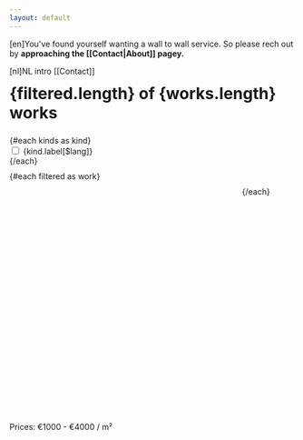 ```yaml
---
layout: default
---
```

<script>

    console.log('loading gallery')

    let kinds = [
        {
            key: 'illustration',
            label: { en: 'Illustrations', nl: 'Illustraties' },
            checked: true,
        },
        {
            key: 'mural',
            label: { en: 'Murals', nl: 'Muurschilderingen' },
            checked: true,
        },
        {
            key: 'painting',
            label: { en: 'Paintings', nl: 'Schilderijen' },
            checked: true,
        },
    ]

    let works = loadWorks($lang)

    $: bykey = keyBy(kinds, 'key')
    $: filtered = works.filter(w => bykey[w.kind || 'mural'].checked)
    
    $: console.log('kinds', kinds, filtered)
</script>

<style>
    section {
        display: flex;
        flex-wrap: wrap;
        gap: 10px;
        margin: 10px 0;
    }
    a.work {
        text-decoration: none;
        display: inline-block;
    }
    x-grid {
        display: grid;
        height: 400px;
        width: 400px;
    }
    x-grid div {
        grid-area: 1 / 1 / 1 / 1;
        margin: 0;
        padding: 0;
        height: 400px;
        width: 400px;
    }
    h3 {
        display: none;
        grid-area: 1 / 1 / 1 / 1;
        z-index: 10;
        background: #EEEEEE99;
        color: black;
        justify-self: center;
        align-self: center;
        margin: 0;
        padding: 10px;
    }
    a.work:hover h3 {
        display: block;
    }
    h2 {
        font-size: 200%;
        margin-top: 10px;
    }
</style>

[en]You've found yourself wanting a wall to wall service. So please
rech out by <b>approaching the [[Contact|About]] pagey.</b>

[nl]NL intro [[Contact]]

<h2>{filtered.length} of {works.length} works</h2>

<div class="flex items-left mb-4">
{#each kinds as kind}
    <div>
        <input
            id={kind.key}
            bind:checked={kind.checked}
            type="checkbox"
            class="w-4 h-4 text-blue-600 bg-gray-100 rounded border-gray-300 focus:ring-blue-500 dark:focus:ring-blue-600 dark:ring-offset-gray-800 focus:ring-2 dark:bg-gray-700 dark:border-gray-600"
        />
        <label for={kind.key} class="ml-2 mr-4">{kind.label[$lang]}</label>
    </div>
{/each}
</div>

<section>
    {#each filtered as work}
        <a
            class="work py-8 px-8 max-w-sm mx-auto bg-white rounded-xl shadow-md space-y-2 sm:(py-4 flex items-center space-y-0 space-x-6)"
            href={work.path}>
            <x-grid>
                <h3 class="text-lg text-black font-semibold">{work.title}</h3>
                <div>
                    <Photo src={work.image} alt={work.title} sizes="400px" />
                </div>
            </x-grid>
        </a>
    {/each}
</section>

<p>
Prices: €1000 - €4000 / m²
</p>

